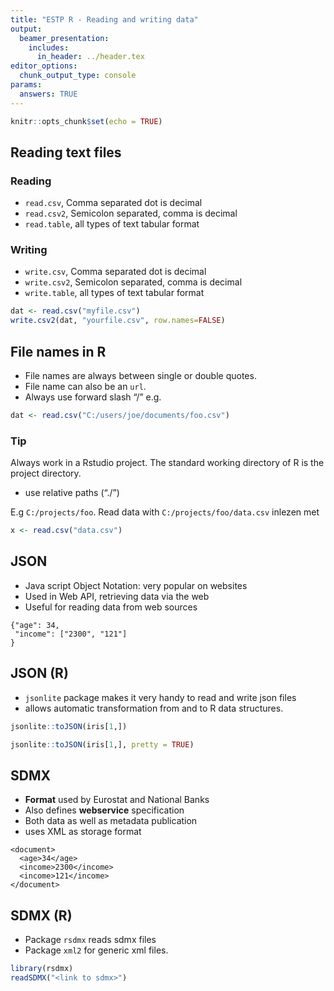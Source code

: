 ```yaml
---
title: "ESTP R - Reading and writing data"
output: 
  beamer_presentation:
    includes:
      in_header: ../header.tex
editor_options: 
  chunk_output_type: console
params: 
  answers: TRUE
---
```


```r
knitr::opts_chunk$set(echo = TRUE)
```


## Reading text files

### Reading

- `read.csv`, Comma separated dot is decimal
- `read.csv2`, Semicolon separated, comma is decimal
- `read.table`, all types of text tabular format

### Writing

- `write.csv`, Comma separated dot is decimal
- `write.csv2`, Semicolon separated, comma is decimal
- `write.table`, all types of text tabular format

```r
dat <- read.csv("myfile.csv")
write.csv2(dat, "yourfile.csv", row.names=FALSE)
```

## File names in R

- File names are always between single or double quotes.
- File name can also be an `url`.
- Always use forward slash "/" e.g.

```r
dat <- read.csv("C:/users/joe/documents/foo.csv")
```

### Tip

Always work in a Rstudio project. The standard working directory of R is the project
directory. 

- use relative paths ("./")

E.g `C:/projects/foo`. Read data with `C:/projects/foo/data.csv`
inlezen met
```r
x <- read.csv("data.csv")
```

## JSON

- Java script Object Notation: very popular on websites
- Used in Web API, retrieving data via the web
- Useful for reading data from web sources
```
{"age": 34,
 "income": ["2300", "121"]
}
```

## JSON (R)

- `jsonlite` package makes it very handy to read and write json files
- allows automatic transformation from and to R data structures.

```r
jsonlite::toJSON(iris[1,])
```
```r
jsonlite::toJSON(iris[1,], pretty = TRUE)
```

## SDMX

- **Format** used by Eurostat and National Banks
- Also defines **webservice** specification
- Both data as well as metadata publication
- uses XML as storage format
```
<document>
  <age>34</age>
  <income>2300</income>
  <income>121</income>
</document>
```

## SDMX (R)

- Package `rsdmx` reads sdmx files
- Package `xml2` for generic xml files.

```r
library(rsdmx)
readSDMX("<link to sdmx>")
```

